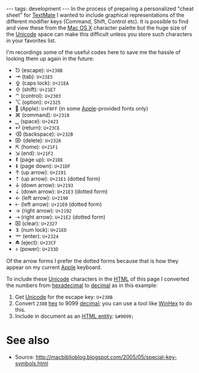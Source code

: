 ---
tags: development
---
In the process of preparing a personalized "cheat sheet" for [[TextMate]] I wanted to include graphical representations of the different modifier keys (Command, Shift, Control etc). It is possible to find and view these from the [[Mac OS X]] character palette but the huge size of the [[Unicode]] space can make this difficult unless you store such characters in your favorites list.

I'm recordings some of the useful codes here to save me the hassle of looking them up again in the future:

* &#9099; (escape): <tt>U+238B</tt>
* &#8677; (tab): <tt>U+21E5</tt>
* &#8682; (caps lock): <tt>U+21EA</tt>
* &#8679; (shift): <tt>U+21E7</tt>
* &#8963; (control): <tt>U+2303</tt>
* &#8997; (option): <tt>U+2325</tt>
* &#63743; (Apple): <tt>U+F8FF</tt> (in some [[Apple]]-provided fonts only)
* &#8984; (command): <tt>U+2318</tt>
* &#9251; (space): <tt>U+2423</tt>
* &#9166; (return): <tt>U+23CE</tt>
* &#9003; (backspace): <tt>U+232B</tt>
* &#8998; (delete): <tt>U+2326</tt>
* &#8689; (home): <tt>U+21F1</tt>
* &#8690; (end): <tt>U+21F2</tt>
* &#8670; (page up): <tt>U+21DE</tt>
* &#8671; (page down): <tt>U+21DF</tt>
* &#8593; (up arrow): <tt>U+2191</tt>
* &#8673; (up arrow): <tt>U+21E1</tt> (dotted form)
* &#8595; (down arrow): <tt>U+2193</tt>
* &#8675; (down arrow): <tt>U+21E3</tt> (dotted form)
* &#8592; (left arrow): <tt>U+2190</tt>
* &#8672; (left arrow): <tt>U+21E0</tt> (dotted form)
* &#8594; (right arrow): <tt>U+2192</tt>
* &#8674; (right arrow): <tt>U+21E2</tt> (dotted form)
* &#8999; (clear): <tt>U+2327</tt>
* &#8685; (num lock): <tt>U+21ED</tt>
* &#8996; (enter): <tt>U+2324</tt>
* &#9167; (eject): <tt>U+23CF</tt>
* &#9021; (power): <tt>U+233D</tt>

Of the arrow forms I prefer the dotted forms because that is how they appear on my current [[Apple]] keyboard.

To include these [[Unicode]] characters in the [[HTML]] of this page I converted the numbers from [[hexadecimal]] to [[decimal]] as in this example:

# Get [[Unicode]] for the escape key: <tt>U+238B</tt>
# Convert <tt>238B</tt> [[hex]] to 9099 [[decimal]]; you can use a tool like [[WinHex]] to do this.
# Include in document as an [[HTML entity]]: <tt>&amp;#9099;</tt>

= See also =

* Source: http://macbiblioblog.blogspot.com/2005/05/special-key-symbols.html
